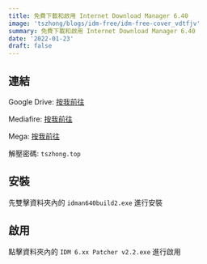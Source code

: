 ```yaml
---
title: 免費下載和啟用 Internet Download Manager 6.40
image: 'tszhong/blogs/idm-free/idm-free-cover_vdtfjv'
summary: 免費下載和啟用 Internet Download Manager 6.40
date: '2022-01-23'
draft: false
---
```


## 連結

Google Drive: [按我前往](https://drive.google.com/file/d/1VFjkRdTsGdfN1gl50jzCrwcG8fOToBFT/view?usp=sharing)

Mediafire: [按我前往](https://www.mediafire.com/file/refjmfxnwrl5gf2/idm.6.40.2.rar/file)

Mega: [按我前往](https://mega.nz/file/4rp0gZ6a#ojfVmY8FA9u3Q4p8N_5ZoGamfrp9fUnYtVTCrfB1lvg)

解壓密碼: `tszhong.top`

## 安裝

先雙擊資料夾內的 `idman640build2.exe` 進行安裝

<CloudinaryImg
  mdx
  publicId='tszhong/blogs/idm-free/idm-free-1_tbbgwl'
  width={1400}
  height={900}
  alt='Free download and activate IDM for free'
/>

<CloudinaryImg
  mdx
  publicId='tszhong/blogs/idm-free/idm-free-2_ahgg0t'
  width={1400}
  height={900}
  alt='Free download and activate IDM for free'
/>

<CloudinaryImg
  mdx
  publicId='tszhong/blogs/idm-free/idm-free-3_pzpiq2'
  width={1400}
  height={900}
  alt='Free download and activate IDM for free'
/>

<CloudinaryImg
  mdx
  publicId='tszhong/blogs/idm-free/idm-free-4_octhpz'
  width={1400}
  height={900}
  alt='Free download and activate IDM for free'
/>

<CloudinaryImg
  mdx
  publicId='tszhong/blogs/idm-free/idm-free-5_l7ccxb'
  width={1400}
  height={900}
  alt='Free download and activate IDM for free'
/>

## 啟用

點擊資料夾內的 `IDM 6.xx Patcher v2.2.exe` 進行啟用

<CloudinaryImg
  mdx
  publicId='tszhong/blogs/idm-free/idm-free-6_ybufdi'
  width={1400}
  height={900}
  alt='Free download and activate IDM for free'
/>

<CloudinaryImg
  mdx
  publicId='tszhong/blogs/idm-free/idm-free-7_zx7ukd'
  width={1400}
  height={900}
  alt='Free download and activate IDM for free'
/>

<CloudinaryImg
  mdx
  publicId='tszhong/blogs/idm-free/idm-free-8_xgwl5v'
  width={1400}
  height={900}
  alt='Free download and activate IDM for free'
/>
